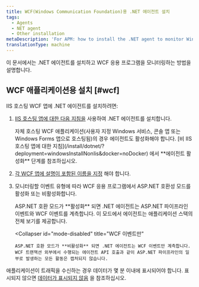 ```yaml
---
title: WCF(Windows Communication Foundation)용 .NET 에이전트 설치
tags:
  - Agents
  - NET agent
  - Other installation
metaDescription: 'For APM: how to install the .NET agent to monitor Windows Communication Foundation (WCF) applications.'
translationType: machine
---
```


이 문서에서는 .NET 에이전트를 설치하고 WCF 응용 프로그램을 모니터링하는 방법을 설명합니다.

## WCF 애플리케이션용 설치 [#wcf]

IIS 호스팅 WCF 앱에 .NET 에이전트를 설치하려면:

1. [IIS 호스팅 앱에 대한 다음 지침을](/install/dotnet/?deployment=windowsInstall&docker=noDocker) 사용하여 .NET 에이전트를 설치합니다.

   <Callout variant="important">
     자체 호스팅 WCF 애플리케이션(사용자 지정 Windows 서비스, 콘솔 앱 또는 Windows Forms 앱으로 호스팅됨)의 경우 에이전트도 활성화해야 합니다. [비 IIS 호스팅 앱에 대한 지침](/install/dotnet/?deployment=windowsInstallNonIis&docker=noDocker) 에서 **에이전트 활성화** 단계를 참조하십시오.
   </Callout>

2. [각 WCF 앱에 설명이 포함된 이름을 지정](/docs/agents/net-agent/installation-and-configuration/naming-your-net-application#naming-non-iis) 해야 합니다.

3. 모니터링할 이벤트 유형에 따라 WCF 응용 프로그램에서 ASP.NET 호환성 모드를 활성화 또는 비활성화합니다.

   <CollapserGroup>
     <Collapser
       id="mode-enabled"
       title="ASP.NET 파이프라인 이벤트 및 WCF 이벤트"
     >
       ASP.NET 호환 모드가 **활성화** 되면 .NET 에이전트는 ASP.NET 파이프라인 이벤트와 WCF 이벤트를 계측합니다. 이 모드에서 에이전트는 애플리케이션 스택의 전체 보기를 제공합니다.
     </Collapser>

     <Collapser
       id="mode-disabled"
       title="WCF 이벤트만"
     >
       ASP.NET 호환 모드가 **비활성화** 되면 .NET 에이전트는 WCF 이벤트만 계측합니다. WCF 트랜잭션 외부에서 수행되는 에이전트 API 호출과 같이 ASP.NET 파이프라인의 일부로 발생하는 모든 활동은 캡처되지 않습니다.
     </Collapser>
   </CollapserGroup>

애플리케이션이 트래픽을 수신하는 경우 데이터가 몇 분 이내에 표시되어야 합니다. 표시되지 않으면 [데이터가 표시되지 않음](/docs/agents/net-agent/troubleshooting/no-data-appears-net) 을 참조하십시오.

<InstallFeedback/>